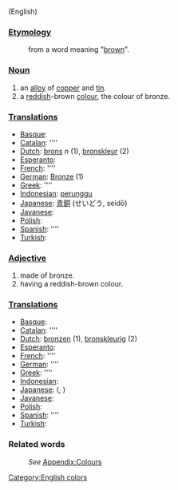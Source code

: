 (English)
===[[Etymology]]===
:from a word meaning "[[brown]]".

===[[Noun]]===
#an [[alloy]] of [[copper]] and [[tin]].
#a [[red]]dish-brown [[color|colour]], the colour of bronze.

===[[Translation]]s===
*[[Basque]]: [[]]
*[[Catalan]]: [[]] ''''
*[[Dutch]]: [[brons]] ''n'' (1), [[bronskleur]] (2)
*[[Esperanto]]: [[]]
*[[French]]: [[]] ''''
*[[German]]: [[Bronze]] (1)
*[[Greek]]: [[]] ''''
*[[Indonesian]]: [[perunggu]]
*[[Japanese]]: [[青銅]] (せいどう, seidō)
*[[Javanese]]: [[]]
*[[Polish]]: [[]]
*[[Spanish]]: [[]] ''''
*[[Turkish]]: [[]]

===[[Adjective]]===
#made of bronze.
#having a reddish-brown colour.

===[[Translation]]s===
*[[Basque]]: [[]]
*[[Catalan]]: [[]] ''''
*[[Dutch]]: [[bronzen]] (1), [[bronskleurig]] (2)
*[[Esperanto]]: [[]]
*[[French]]: [[]] ''''
*[[German]]: [[]] ''''
*[[Greek]]: [[]] ''''
*[[Indonesian]]: [[]]
*[[Japanese]]: [[]] (, )
*[[Javanese]]: [[]]
*[[Polish]]: [[]]
*[[Spanish]]: [[]] ''''
*[[Turkish]]: [[]]

===Related words===
:''See'' [[Wiktionary_Appendix:Colours|Appendix:Colours]]

[[Category:English colors]]